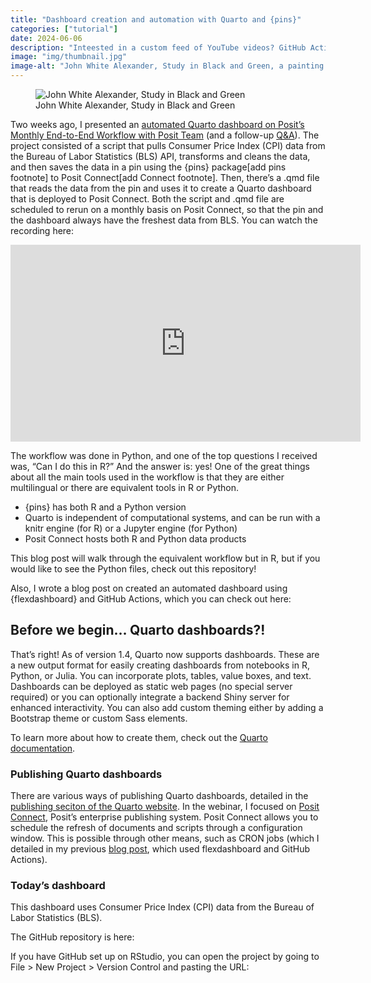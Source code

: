 ```yaml
---
title: "Dashboard creation and automation with Quarto and {pins}"
categories: ["tutorial"]
date: 2024-06-06
description: "Inteested in a custom feed of YouTube videos? GitHub Actions + flexdashboard = ❤️."
image: "img/thumbnail.jpg"
image-alt: "John White Alexander, Study in Black and Green, a painting of a young woman pinning something red on her green dress."
---
```


![John White Alexander, Study in Black and Green](img/thumbnail-wide.jpg){fig-alt="A young woman pinning something red on her green dress."}

Two weeks ago, I presented an [automated Quarto dashboard on Posit's Monthly End-to-End Workflow with Posit Team ](https://youtu.be/xnJuXOw7iu8?feature=shared) (and a follow-up [Q&A](https://www.youtube.com/watch?v=d21PQyOGlgY)). The project consisted of a script that pulls Consumer Price Index (CPI) data from the Bureau of Labor Statistics (BLS) API, transforms and cleans the data, and then saves the data in a pin using the {pins} package[add pins footnote] to Posit Connect[add Connect footnote]. Then, there's a .qmd file that reads the data from the pin and uses it to create a Quarto dashboard that is deployed to Posit Connect. Both the script and .qmd file are scheduled to rerun on a monthly basis on Posit Connect, so that the pin and the dashboard always have the freshest data from BLS. You can watch the recording here:

<center><iframe width="560" height="315" src="https://www.youtube.com/embed/xnJuXOw7iu8?si=M01jrFbKLeCr6GyB" title="YouTube video player" frameborder="0" allow="accelerometer; autoplay; clipboard-write; encrypted-media; gyroscope; picture-in-picture; web-share" referrerpolicy="strict-origin-when-cross-origin" allowfullscreen></iframe></center>

The workflow  was done in Python, and one of the top questions I received was, "Can I do this in R?" And the answer is: yes! One of the great things about all the main tools used in the workflow is that they are either multilingual or there are equivalent tools in R or Python.

* {pins} has both R and a Python version
* Quarto is independent of computational systems, and can be run with a knitr engine (for R) or a Jupyter engine (for Python)
* Posit Connect hosts both R and Python data products

This blog post will walk through the equivalent workflow but in R, but if you would like to see the Python files, check out this repository!

Also, I wrote a blog post on created an automated dashboard using {flexdashboard} and GitHub Actions, which you can check out here:

## Before we begin... Quarto dashboards?!

That's right! As of version 1.4, Quarto now supports dashboards. These are a new output format for easily creating dashboards from notebooks in R, Python, or Julia. You can incorporate plots, tables, value boxes, and text. Dashboards can be deployed as static web pages (no special server required) or you can optionally integrate a backend Shiny server for enhanced interactivity. You can also add custom theming either by adding a Bootstrap theme or custom Sass elements.

To learn more about how to create them, check out the [Quarto documentation](https://quarto.org/docs/dashboards/).

### Publishing Quarto dashboards

There are various ways of publishing Quarto dashboards, detailed in the [publishing seciton of the Quarto website](https://quarto.org/docs/publishing/).  In the webinar, I focused on [Posit Connect](), Posit's enterprise publishing system. Posit Connect allows you to schedule the refresh of documents and scripts through a configuration window. This is possible through other means, such as CRON jobs (which I detailed in my previous [blog post](https://ivelasq.rbind.io/blog/automated-youtube-dashboard), which used flexdashboard and GitHub Actions).

### Today's dashboard

This dashboard uses Consumer Price Index (CPI) data from the Bureau of Labor Statistics (BLS). 


The GitHub repository is here: 


If you have GitHub set up on RStudio, you can open the project by going to File > New Project > Version Control and pasting the URL:

